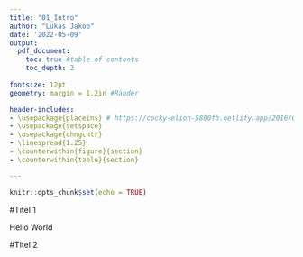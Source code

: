 ```yaml
---
title: "01_Intro"
author: "Lukas Jakob"
date: '2022-05-09'
output: 
  pdf_document:
    toc: true #table of contents
    toc_depth: 2 
    
fontsize: 12pt
geometry: margin = 1.2in #Ränder

header-includes: 
- \usepackage{placeins} # https://cocky-elion-5880fb.netlify.app/2016/03/30/writing-your-thesis-with-r-markdown-5-the-thesis-layout/
- \usepackage{setspace}
- \usepackage{chngcntr}
- \linespread{1.25}  
- \counterwithin{figure}{section}
- \counterwithin{table}{section}

---
```


```r
knitr::opts_chunk$set(echo = TRUE)
```


#Titel 1

Hello World


#Titel 2